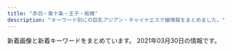 ```yaml
---
title: "赤羽・東十条・王子・板橋"
description: "キーワード別にの巨乳アジアン・チャイナエステ嬢情報をまとめました。"
---
```


新着画像と新着キーワードをまとめています。
2021年03月30日の情報です。

<DmmAffiliateIns />
<KeywordTable
  shops={
    [
    {
        "station": "JR\u8d64\u7fbd\u99c5\u5357\u53e3",
        "img_links": [
            "http://mens-esthe-hitomebore.com/images/yuki.png",
            "http://mens-esthe-hitomebore.com/images/sample2.png",
            "http://mens-esthe-hitomebore.com/images/photo03.jpg",
            "http://mens-esthe-hitomebore.com/images/sample1-1.png",
            "http://mens-esthe-hitomebore.com/images/totop.png",
            "http://mens-esthe-hitomebore.com/images/hina.png"
        ],
        "url": "http://mens-esthe-hitomebore.com/",
        "keywords": {},
        "name": "\u521d\u604b"
    },
    {
        "name": "\u30c0\u30fc\u30ea\u30f3",
        "station": "JR\u8d64\u7fbd\u99c5\u6771\u53e3",
        "url": "http://angel-aroma.net/",
        "keywords": {
            "84": 2,
            "82": 2,
            "87": 2,
            "86": 4
        },
        "img_links": [
            "http://angel-aroma.net/img/m3.jpg",
            "http://angel-aroma.net/img/m10.jpg",
            "http://angel-aroma.net/img/m2.jpg",
            "http://angel-aroma.net/img/m4.jpg",
            "http://angel-aroma.net/img/no.png",
            "http://angel-aroma.net/img/qr.jpg",
            "http://angel-aroma.net/img/sta5.jpg",
            "http://angel-aroma.net/img/m20.jpg",
            "http://angel-aroma.net/img/top.jpg",
            "http://angel-aroma.net/img/m5.jpg",
            "http://angel-aroma.net/img/m6.jpg",
            "http://angel-aroma.net/img/sta1.jpg",
            "http://angel-aroma.net/img/sta6.jpg",
            "http://angel-aroma.net/img/sta3.jpg",
            "http://angel-aroma.net/img/stafft.jpg",
            "http://angel-aroma.net/img/sta2.jpg",
            "http://angel-aroma.net/img/m30.jpg",
            "http://angel-aroma.net/img/m1.jpg"
        ]
    },
    {
        "img_links": [
            "http://esthe-japan.work/flower/upload/202004/1588153474.png"
        ],
        "keywords": {
            "87": 3,
            "89": 3,
            "88": 3,
            "98": 1,
            "\u30bb\u30af\u30b7\u30fc": 6
        },
        "name": "FLOWER",
        "url": "http://esthe-japan.work/flower/",
        "station": "JR\u8d64\u7fbd\u99c5\u5357\u6539\u672d\u53e3(\u6771)"
    },
    {
        "station": "\u8d64\u7fbd\u5ca9\u6df5\u99c52\u756a\u51fa\u53e3",
        "img_links": [
            "http://www.goodtime.iesjp.com/files/005.jpg",
            "http://www.goodtime.iesjp.com/photo_news/upimg/20911603de0e3ad912_0.jpg",
            "http://www.goodtime.iesjp.com/images/m-top03.jpg",
            "http://www.goodtime.iesjp.com/files/003.jpg",
            "http://www.goodtime.iesjp.com/images/m-left.jpg",
            "http://www.goodtime.iesjp.com/images/m-top-right02.jpg",
            "http://www.goodtime.iesjp.com/images/m-top02.jpg",
            "http://www.goodtime.iesjp.com/photo_news/upimg/1591860540114b630a_0.jpg",
            "http://www.goodtime.iesjp.com/files/002.jpg",
            "http://www.goodtime.iesjp.com/files/001.jpg",
            "http://www.goodtime.iesjp.com/photo_news/upimg/9551260612c3a834b0_0.jpg",
            "http://www.goodtime.iesjp.com/images/m-head.jpg",
            "http://www.goodtime.iesjp.com/photo_news/upimg/39901600bd6533312b_0.jpg",
            "http://www.goodtime.iesjp.com/files/006.jpg",
            "http://www.goodtime.iesjp.com/images/m-top-right01.jpg",
            "http://www.goodtime.iesjp.com/files/004.jpg",
            "http://www.goodtime.iesjp.com/photo_news/upimg/43415603819cc9fd0d_1.jpg",
            "http://www.goodtime.iesjp.com/images/top-left01.jpg",
            "http://www.goodtime.iesjp.com/images/m-right.jpg",
            "http://www.goodtime.iesjp.com/photo_news/upimg/2288060497ed9031e6_0.jpg",
            "http://www.goodtime.iesjp.com/images/m-top-right03.jpg",
            "http://www.goodtime.iesjp.com/images/m-yejiao.jpg",
            "http://www.goodtime.iesjp.com/photo_news/upimg/529386029caabbb08f_0.jpg",
            "http://www.goodtime.iesjp.com/images/call.png",
            "http://www.goodtime.iesjp.com/images/m-top-right04.jpg"
        ],
        "name": "GOOD TIME",
        "keywords": {
            "F": 2,
            "D": 8,
            "\u30bb\u30af\u30b7\u30fc": 3,
            "83": 2,
            "87": 8,
            "C": 2,
            "89": 2
        },
        "url": "http://www.goodtime.iesjp.com/"
    },
    {
        "station": "JR\u6771\u5341\u6761\u99c5\u5317\u53e3",
        "name": "Love Sea",
        "keywords": {},
        "img_links": [
            "https://higashijujo-mensesthe.com/images/main-sp.jpg",
            "https://higashijujo-mensesthe.com/2020/02/29/lime-s1.jpg",
            "https://higashijujo-mensesthe.com/2019/08/22/runa-s1.jpg",
            "https://higashijujo-mensesthe.com/staff/satomi-l1.jpg",
            "https://higashijujo-mensesthe.com/room/room-l2.jpg",
            "https://higashijujo-mensesthe.com/staff/kimi-l1.jpg",
            "https://higashijujo-mensesthe.com/room/esthe2.jpg",
            "https://higashijujo-mensesthe.com/images/footer-l.png",
            "https://higashijujo-mensesthe.com/staff/runa-l1.jpg",
            "https://higashijujo-mensesthe.com/images/camp.jpg",
            "https://higashijujo-mensesthe.com/menu/home.png",
            "https://higashijujo-mensesthe.com/menu/info.png",
            "https://higashijujo-mensesthe.com/images/qrcode.png",
            "https://higashijujo-mensesthe.com/button/home.png",
            "https://higashijujo-mensesthe.com/menu/blog.png",
            "https://higashijujo-mensesthe.com/staff/satomi-s1.jpg",
            "https://higashijujo-mensesthe.com/images/main1.jpg",
            "https://higashijujo-mensesthe.com/staff/rika-l1.jpg",
            "https://higashijujo-mensesthe.com/room/room-l1.jpg",
            "https://higashijujo-mensesthe.com/button/staff.png",
            "https://higashijujo-mensesthe.com/staff/rika-s1.jpg",
            "https://higashijujo-mensesthe.com/icon/yelp.png",
            "https://higashijujo-mensesthe.com/staff/runa-s1.jpg",
            "https://higashijujo-mensesthe.com/staff/kimi-s2.jpg",
            "https://higashijujo-mensesthe.com/menu/friend.png",
            "https://higashijujo-mensesthe.com/menu/gallery.png",
            "https://higashijujo-mensesthe.com/staff/lime-l1.jpg",
            "https://higashijujo-mensesthe.com/images/footer-r.png",
            "https://higashijujo-mensesthe.com/icon/line.png",
            "https://higashijujo-mensesthe.com/room/esthe1.jpg",
            "https://higashijujo-mensesthe.com/2019/10/21/rika-s1.jpg",
            "https://higashijujo-mensesthe.com/staff/kimi-l2.jpg",
            "https://higashijujo-mensesthe.com/room/room-l4.jpg",
            "https://higashijujo-mensesthe.com/button/blog.png",
            "https://higashijujo-mensesthe.com/icon/facebook.png",
            "https://higashijujo-mensesthe.com/2019/08/10/kimi-s1.jpg",
            "https://higashijujo-mensesthe.com/room/room-l3.jpg",
            "https://higashijujo-mensesthe.com/icon/twitter.png",
            "https://higashijujo-mensesthe.com/images/clear.png",
            "https://higashijujo-mensesthe.com/room/esthe3.jpg",
            "https://higashijujo-mensesthe.com/2019/08/23/satomi-s1.jpg",
            "https://higashijujo-mensesthe.com/images/header3.png",
            "https://higashijujo-mensesthe.com/staff/kimi-s1.jpg",
            "https://higashijujo-mensesthe.com/staff/lime-s1.jpg",
            "https://higashijujo-mensesthe.com/images/flower.png"
        ],
        "url": "https://higashijujo-mensesthe.com/"
    },
    {
        "keywords": {},
        "station": "\u84ee\u6839\u99c5\u6771\u53e3",
        "url": "http://www.l-yuri.work/",
        "img_links": [
            "http://www.l-yuri.work/images/2.png",
            "http://www.l-yuri.work/images/staff_t.jpg",
            "http://www.l-yuri.work/images/4.png",
            "http://www.l-yuri.work/images/tg.jpg",
            "http://www.l-yuri.work/images/interior_t.jpg",
            "http://www.l-yuri.work/images/sys.png",
            "http://www.l-yuri.work/images/int1.png",
            "http://www.l-yuri.work/staff/aki.jpg",
            "http://www.l-yuri.work/images/int2.png",
            "http://www.l-yuri.work/images/tel.jpg",
            "http://www.l-yuri.work/images/3.png",
            "http://www.l-yuri.work/img/aki1.jpg",
            "http://www.l-yuri.work/images/s1.png",
            "http://www.l-yuri.work/staff/rina.jpg",
            "http://www.l-yuri.work/images/h_line.jpg",
            "http://www.l-yuri.work/images/head.jpg",
            "http://www.l-yuri.work/images/1.png",
            "http://www.l-yuri.work/images/news.png",
            "http://www.l-yuri.work/staff/emi.jpg",
            "http://www.l-yuri.work/staff/yuki.jpg",
            "http://www.l-yuri.work/images/mobile.jpg",
            "http://www.l-yuri.work/img/emi1.jpg",
            "http://www.l-yuri.work/img/rina1.jpg",
            "http://www.l-yuri.work/img/yuki1.jpg"
        ],
        "name": "\u767e\u5408"
    },
    {
        "station": "JR\u8d64\u7fbd\u99c5\u897f\u53e3",
        "name": "Cocosia \uff5e\u30b3\u30b3\u30b7\u30a2\uff5e",
        "url": "http://www.cocosia.work/",
        "img_links": [
            "http://www.cocosia.work/img/i_tel.png",
            "http://www.cocosia.work/img/int1.jpg",
            "http://www.cocosia.work/img/concept_sp.jpg",
            "http://www.cocosia.work/staff/rea.jpg",
            "http://www.cocosia.work/staff/hina1.jpg",
            "http://www.cocosia.work/staff/mao.jpg",
            "http://www.cocosia.work/staff/mika.jpg",
            "http://www.cocosia.work/img/bn_howto.jpg",
            "http://www.cocosia.work/staff/riya1.jpg",
            "http://www.cocosia.work/img/header_info.png",
            "http://www.cocosia.work/img/int1_sp.jpg",
            "http://www.cocosia.work/staff/yuyu.jpg",
            "http://www.cocosia.work/staff/mao1.jpg",
            "http://www.cocosia.work/staff/yuyu1.jpg",
            "http://www.cocosia.work/img/int3.jpg",
            "http://www.cocosia.work/staff/riya.jpg",
            "http://www.cocosia.work/staff/mika1.jpg",
            "http://www.cocosia.work/img/bn_howto_sp.jpg",
            "http://www.cocosia.work/staff/hina.jpg",
            "http://www.cocosia.work/img/concept.jpg",
            "http://www.cocosia.work/img/bn_contact.jpg",
            "http://www.cocosia.work/img/bn_contact_sp.jpg",
            "http://www.cocosia.work/img/int2_sp.jpg",
            "http://www.cocosia.work/img/int2.jpg",
            "http://www.cocosia.work/img/int3_sp.jpg",
            "http://www.cocosia.work/staff/rea1.jpg"
        ],
        "keywords": {
            "87": 6,
            "E": 6,
            "85": 2,
            "C": 15,
            "D": 10,
            "86": 8
        }
    },
    {
        "img_links": [
            "http://kissyourelax.xyz/uploads/190802/1-1ZP20P930U4.jpg",
            "http://kissyourelax.xyz/uploads/190426/1-1Z4261G1591I.jpg",
            "http://kissyourelax.xyz/uploads/190712/1-1ZG2111F3448.jpg",
            "http://kissyourelax.xyz/uploads/200929/1-200929125F62K.jpg",
            "http://kissyourelax.xyz/uploads/190426/1-1Z4261G221600.jpg",
            "http://kissyourelax.xyz/uploads/190920/1-1Z9200Z645220.jpg",
            "http://kissyourelax.xyz/uploads/191129/1-191129154603T5.jpg",
            "http://kissyourelax.xyz/uploads/190422/1-1Z422144244F3.jpg",
            "http://kissyourelax.xyz/img/botton.jpg",
            "http://kissyourelax.xyz/uploads/190712/1-1ZG2111A3147.jpg",
            "http://kissyourelax.xyz/uploads/190426/1-1Z4261G229208.jpg",
            "http://kissyourelax.xyz/uploads/190625/1-1Z625203Q3N2.jpg",
            "http://kissyourelax.xyz/uploads/191213/1-19121315493M58.jpg",
            "http://kissyourelax.xyz/uploads/190625/1-1Z625204313L6.jpg",
            "http://kissyourelax.xyz/uploads/190422/1-1Z42214343N22.jpg",
            "http://kissyourelax.xyz/uploads/200929/1-200929125H1111.jpg",
            "http://kissyourelax.xyz/uploads/190514/1-1Z5140R02A31.jpg",
            "http://kissyourelax.xyz/img/s0.png",
            "http://kissyourelax.xyz/uploads/190514/1-1Z5140R044351.jpg",
            "http://kissyourelax.xyz/uploads/191213/1-1912131550052E.jpg",
            "http://kissyourelax.xyz/uploads/190802/1-1ZP20P91YN.jpg",
            "http://kissyourelax.xyz/uploads/190422/1-1Z422143352a6.jpg",
            "http://kissyourelax.xyz/uploads/200812/1-200Q212540D24.jpg",
            "http://kissyourelax.xyz/uploads/200812/1-200Q2125423452.jpg"
        ],
        "keywords": {},
        "url": "http://kissyourelax.xyz/",
        "name": "Kiss you",
        "station": "JR\u8d64\u7fbd\u99c5"
    },
    {
        "img_links": [
            "http://www.roserelaxation.info/upload/201807/thumb/1531195952.jpg",
            "http://www.roserelaxation.info/upload/201807/thumb_dis/1531195547.jpg",
            "http://www.roserelaxation.info/upload/201801/thumb_dis/1517150493.jpg",
            "http://www.roserelaxation.info/upload/201801/1517150493.jpg",
            "http://www.roserelaxation.info/upload/202007/thumb_dis/1594636355.jpg",
            "http://www.roserelaxation.info/upload/201708/thumb_dis/1502280972.jpg",
            "http://www.roserelaxation.info/upload/201807/thumb/1531195547.jpg",
            "http://www.roserelaxation.info/upload/202007/thumb/1594636355.jpg",
            "http://www.roserelaxation.info/upload/202007/1594636246.jpg",
            "http://www.roserelaxation.info/upload/images/20171206_132851.jpg",
            "http://www.roserelaxation.info/upload/images/20171206_133002.jpg",
            "http://www.roserelaxation.info/upload/201807/thumb_dis/1531195952.jpg",
            "http://www.roserelaxation.info/upload/202007/1594636355.jpg",
            "http://www.roserelaxation.info/upload/202007/thumb/1594636684.jpg",
            "http://www.roserelaxation.info/upload/images/20170525_102731.jpg",
            "http://www.roserelaxation.info/upload/201807/1531195547.jpg",
            "http://www.roserelaxation.info/upload/202008/1598846272.jpg",
            "http://www.roserelaxation.info/upload/201712/thumb/1512155748.jpg",
            "http://www.roserelaxation.info/upload/202007/1594636684.jpg",
            "http://www.roserelaxation.info/upload/201801/thumb/1517150493.jpg",
            "http://www.roserelaxation.info/upload/202007/thumb_dis/1594636246.jpg",
            "http://www.roserelaxation.info/upload/201807/1531195952.jpg",
            "http://www.roserelaxation.info/upload/201712/thumb_dis/1512155748.jpg",
            "http://www.roserelaxation.info/upload/201808/thumb_dis/1535596152.jpg",
            "http://www.roserelaxation.info/upload/images/20171214_032900.jpg",
            "http://www.roserelaxation.info/upload/201807/thumb_dis/1531197286.jpg",
            "http://www.roserelaxation.info/upload/201708/1502280972.jpg",
            "http://www.roserelaxation.info/upload/images/20170613_104732.jpg",
            "http://www.roserelaxation.info/upload/images/20170706_091357.jpg",
            "http://www.roserelaxation.info/upload/201712/1512155748.jpg",
            "http://www.roserelaxation.info/upload/202007/thumb_dis/1594636684.jpg",
            "http://www.roserelaxation.info/upload/201707/1499300573.jpg",
            "http://www.roserelaxation.info/upload/images/20171206_132823.jpg",
            "http://www.roserelaxation.info/upload/202007/thumb_dis/1594636322.jpg",
            "http://www.roserelaxation.info/upload/201807/1531197286.jpg",
            "http://www.roserelaxation.info/upload/images/20171206_132919.jpg",
            "http://www.roserelaxation.info/upload/202007/thumb/1594636246.jpg"
        ],
        "url": "http://www.roserelaxation.info/",
        "name": "Only one \uff5e\u30aa\u30f3\u30ea\u30fc\u30ef\u30f3\uff5e",
        "station": "JR\u8d64\u7fbd\u99c5\u5357\u53e3",
        "keywords": {}
    },
    {
        "img_links": [
            "https://nippori-massage.com/icon/twitter.png",
            "https://nippori-massage.com/images/esthe1.jpg",
            "https://nippori-massage.com/footer/footer-line.png",
            "https://nippori-massage.com/room/room-l3.jpg",
            "https://nippori-massage.com/images/header3.png",
            "https://nippori-massage.com//icon/facebook.png",
            "https://scdn.line-apps.com/n/line_add_friends/btn/ja.png",
            "https://nippori-massage.com/images/esthe2.jpg",
            "https://nippori-massage.com/images/main1.jpg",
            "https://nippori-massage.com/footer/footer-staff.png",
            "https://nippori-massage.com/images/line_friend.png",
            "https://nippori-massage.com/images/esthe4.jpg",
            "https://nippori-massage.com/icon/line.png",
            "https://nippori-massage.com/images/main-sp.jpg",
            "https://nippori-massage.com/staff/nana-l1.jpg",
            "https://nippori-massage.com/images/esthe3.jpg",
            "https://nippori-massage.com/line/10min-coupon.png",
            "https://nippori-massage.com/images/clear.png",
            "https://nippori-massage.com/footer/footer-tel.png",
            "https://nippori-massage.com/images/qrcode.png",
            "https://nippori-massage.com/line/line-qr.png",
            "https://nippori-massage.com/staff/yui-s1.jpg",
            "https://nippori-massage.com/room/room-l1.jpg",
            "https://nippori-massage.com/icon/yelp.png",
            "https://nippori-massage.com/room/room-l4.jpg",
            "https://nippori-massage.com/images/obi.jpg",
            "https://nippori-massage.com/icon/facebook.png",
            "https://nippori-massage.com/staff/nana-s1.jpg",
            "https://nippori-massage.com/staff/yui-l1.jpg",
            "https://nippori-massage.com/room/room-l2.jpg"
        ],
        "station": "\u5c3e\u4e45\u99c5",
        "url": "https://nippori-massage.com/",
        "keywords": {},
        "name": "\u56de\u697d\u82d1"
    },
    {
        "keywords": {
            "86": 1,
            "87": 4,
            "D": 5
        },
        "name": "Darling \uff5e\u30c0\u30fc\u30ea\u30f3\uff5e",
        "station": "JR\u8d64\u7fbd\u99c5\u5357\u53e3",
        "img_links": [
            "http://www.darling.esjp.info/img/stb.jpg",
            "http://www.darling.esjp.info/files/001.jpg",
            "http://www.darling.esjp.info/files/008.jpg",
            "http://www.darling.esjp.info/img/nav-003.png",
            "http://www.darling.esjp.info/img/nav-006.png",
            "http://www.darling.esjp.info/img/stt.jpg",
            "http://www.darling.esjp.info/img/nav-004.png",
            "http://www.darling.esjp.info/img/nav-005.png",
            "http://www.darling.esjp.info/img/nav-002.png",
            "http://www.darling.esjp.info/files/003.jpg",
            "http://www.darling.esjp.info/img/nav-001.png",
            "http://www.darling.esjp.info/img/top01.png",
            "http://www.darling.esjp.info/files/002.jpg",
            "http://www.darling.esjp.info/files/007.jpg",
            "http://www.darling.esjp.info/img/tel.png"
        ],
        "url": "http://www.darling.esjp.info/"
    },
    {
        "keywords": {
            "85": 9,
            "84": 4,
            "86": 4,
            "90": 2
        },
        "url": "http://lastpara.net/",
        "station": "JR\u8d64\u7fbd\u99c5\u5357\u53e3",
        "img_links": [
            "http://lastpara.net/image/cast/cast_259_1_l.jpg",
            "http://lastpara.net/img/recuit.png",
            "http://lastpara.net/image/cast/cast_286_1_l.jpg",
            "http://lastpara.net/image/cast/cast_287_1_s.jpg",
            "http://lastpara.net/image/cast/cast_255_1_l.jpg",
            "http://lastpara.net/image/cast/cast_265_1_s.jpg",
            "http://lastpara.net/image/cast/cast_286_1_s.jpg",
            "http://lastpara.net/image/cast/cast_261_1_l.jpg",
            "http://lastpara.net/image/cast/cast_259_1_s.jpg",
            "http://lastpara.net/image/cast/cast_263_1_l.jpg",
            "http://lastpara.net/image/cast/cast_265_1_l.jpg",
            "http://lastpara.net/image/cast/cast_262_1_l.jpg",
            "http://lastpara.net/image/cast/cast_256_1_s.jpg",
            "http://lastpara.net/image/cast/cast_287_1_l.jpg",
            "http://lastpara.net/image/cast/cast_263_1_s.jpg",
            "http://lastpara.net/image/cast/cast_256_1_l.jpg",
            "http://lastpara.net/img/event/camp_top_02.jpg",
            "http://lastpara.net/img/news-ttl.jpg"
        ],
        "name": "Last Paradise \uff5e\u30e9\u30b9\u30c8\u30d1\u30e9\u30c0\u30a4\u30b9\uff5e"
    },
    {
        "img_links": [],
        "name": "\u3084\u3059\u3089\u304e",
        "url": "http://tenpo5.iest.info/",
        "station": "JR\u738b\u5b50\u99c5\u5317\u53e3",
        "keywords": {}
    },
    {
        "img_links": [
            "http://www.e-baby.work/staff/haru1.jpg",
            "http://www.e-baby.work/staff/kumi1.jpg",
            "http://www.e-baby.work/staff/maya1.jpg",
            "http://www.e-baby.work/staff/rina1.jpg",
            "http://www.e-baby.work/img/all/loader.png",
            "http://www.e-baby.work/staff/yuka1.jpg",
            "http://www.e-baby.work/staff/karen1.jpg",
            "http://www.e-baby.work/staff/kumic.jpg",
            "http://www.e-baby.work/img/all/icon2.png"
        ],
        "keywords": {
            "D": 3,
            "89": 1,
            "87": 1,
            "C": 1,
            "85": 1,
            "E": 2,
            "86": 2,
            "84": 1
        },
        "name": "\u30a2\u30a4\u30ea\u30b9",
        "url": "http://www.e-baby.work/",
        "station": "JR\u8d64\u7fbd\u99c5\u6771\u53e3"
    },
    {
        "name": "\u5922\u3054",
        "url": "https://yumego.tyo.cm/",
        "img_links": [
            "https://yumego.tyo.cm/images/sp_top.jpg",
            "https://yumego.tyo.cm/images/room3.jpg",
            "https://yumego.tyo.cm/photos/sites/83/2020/12/2020120610415227.jpg",
            "https://yumego.tyo.cm/photos/sites/83/2021/02/2021020212253138.jpg",
            "https://yumego.tyo.cm/photos/sites/83/2020/12/2020120610415359.jpg",
            "https://yumego.tyo.cm/images/sp_tit_staff02.png",
            "https://yumego.tyo.cm/images/sp_tit_new.png",
            "https://yumego.tyo.cm/images/maining.jpg",
            "https://yumego.tyo.cm/photos/sites/83/2020/12/2020120610415351.jpg",
            "https://yumego.tyo.cm/photos/sites/83/2020/12/2020120802122165.jpg",
            "https://yumego.tyo.cm/images/img_tel.png",
            "https://yumego.tyo.cm/images/sp_tit_therapist.png",
            "https://yumego.tyo.cm/photos/sites/83/2020/12/2020120108205393.jpg",
            "https://yumego.tyo.cm/images/room2.jpg",
            "https://yumego.tyo.cm/images/tit_staff02.png",
            "https://yumego.tyo.cm/images/room4.jpg",
            "https://yumego.tyo.cm/images/tit_twitter.png",
            "https://yumego.tyo.cm/images/room1.jpg",
            "https://yumego.tyo.cm/images/sp_tit_twitter.png",
            "https://yumego.tyo.cm/photos/sites/83/2020/12/2020120610415197.jpg",
            "https://yumego.tyo.cm/images/top.jpg",
            "https://yumego.tyo.cm/photos/sites/83/2021/03/2021033013471620.jpg",
            "https://yumego.tyo.cm/images/tit_new.png",
            "https://yumego.tyo.cm/images/tit_therapist.png",
            "https://yumego.tyo.cm/photos/sites/83/2020/12/2020120108205259.jpg",
            "https://yumego.tyo.cm/photos/sites/83/2020/12/2020120108205582.jpg",
            "https://yumego.tyo.cm/photos/sites/83/2020/12/2020120802122351.jpg"
        ],
        "keywords": {
            "85": 4,
            "86": 20,
            "D": 34,
            "88": 10
        },
        "station": "JR\u5341\u6761\u99c5\u5357\u53e3"
    },
    {
        "station": "JR\u738b\u5b50\u99c5\u5317\u53e3",
        "img_links": [
            "http://www.crossu.xyz/uploads/180620/1-1P62010193X63.jpg",
            "http://www.crossu.xyz/uploads/180620/1-1P62010154K00.png",
            "http://www.crossu.xyz/uploads/200528/1-20052Q52142229.jpg",
            "http://www.crossu.xyz/uploads/190924/1-1Z9241056212J.jpg",
            "http://www.crossu.xyz/uploads/191129/1-19112914393CK.jpg",
            "http://www.crossu.xyz/templets/default/picture/head.jpg",
            "http://www.crossu.xyz/templets/default/picture/interior_t.jpg",
            "http://www.crossu.xyz/templets/default/picture/rec1.png",
            "http://www.crossu.xyz/uploads/allimg/180620/1-1P6201013133b.jpg",
            "http://www.crossu.xyz/uploads/180621/1-1P621101232H4.jpg",
            "http://www.crossu.xyz/uploads/181211/1-1Q2111433162D.jpg",
            "http://www.crossu.xyz/templets/default/picture/news.jpg",
            "http://www.crossu.xyz/uploads/191119/1-19111915043V27.jpg",
            "http://www.crossu.xyz/templets/default/picture/staff_t.jpg"
        ],
        "keywords": {
            "\u30bb\u30af\u30b7\u30fc": 5
        },
        "name": "\u685c\u306e\u604b",
        "url": "http://www.crossu.xyz/"
    },
    {
        "url": "https://dream.ests.jp/",
        "name": "Aroma Dream \uff5e\u30a2\u30ed\u30de\u30c9\u30ea\u30fc\u30e0\uff5e",
        "station": "JR\u8d64\u7fbd\u99c5\u6771\u53e3",
        "img_links": [],
        "keywords": {}
    },
    {
        "img_links": [
            "https://www.sinraku.work/img/koko2.jpg",
            "https://www.sinraku.work/img/kai2.jpg",
            "https://www.sinraku.work/images/rec.jpg",
            "https://www.sinraku.work/img/miho2.jpg",
            "https://www.sinraku.work/images/tel.png",
            "https://www.sinraku.work/img/koko1.jpg",
            "https://www.sinraku.work/images/int1.jpg",
            "https://www.sinraku.work/images/sys.png",
            "https://www.sinraku.work/images/menu/top.png",
            "https://www.sinraku.work/images/menu/staff.png",
            "https://www.sinraku.work/images/interior_t.jpg",
            "https://www.sinraku.work/img/kai1.jpg",
            "https://www.sinraku.work/images/time.jpg",
            "https://www.sinraku.work/images/staff_t.jpg",
            "https://www.sinraku.work/img/rina1.jpg",
            "https://www.sinraku.work/img/rina2.jpg",
            "https://www.sinraku.work/images/menu/interior.png",
            "https://www.sinraku.work/staff/rina.jpg",
            "https://www.sinraku.work/images/tg.png",
            "https://www.sinraku.work/img/miho1.jpg",
            "https://www.sinraku.work/staff/miho.jpg",
            "https://www.sinraku.work/staff/kai.jpg",
            "https://www.sinraku.work/staff/koko.jpg",
            "https://www.sinraku.work/images/int2.png",
            "https://www.sinraku.work/images/news.jpg"
        ],
        "name": "\u5fc3\u697d",
        "url": "https://www.sinraku.work/",
        "station": "JR\u8d64\u7fbd\u99c5\u6771\u53e3",
        "keywords": {}
    },
    {
        "keywords": {
            "88": 2,
            "E": 3,
            "C": 17,
            "84": 1,
            "86": 2,
            "85": 12,
            "87": 1,
            "D": 5
        },
        "station": "JR\u8d64\u7fbd\u99c5\u6771\u53e3",
        "url": "http://ka-en.work/",
        "name": "\u83ef\u8276",
        "img_links": [
            "http://ka-en.work/img/botton3.jpg",
            "http://ka-en.work/sp/img/st10.jpg",
            "http://ka-en.work/img/botton.jpg",
            "http://ka-en.work/sp/img/st6.jpg",
            "http://ka-en.work/img/botton5.jpg",
            "http://ka-en.work/img/acc3.jpg",
            "http://ka-en.work/sp/img/st8.jpg",
            "http://ka-en.work/sp/img/p-10.jpg",
            "http://ka-en.work/img/acc5.jpg",
            "http://ka-en.work/sp/img/acc2.jpg",
            "http://ka-en.work/img/fla-1.jpg",
            "http://ka-en.work/img/s10.jpg",
            "http://ka-en.work/sp/img/p-4.jpg",
            "http://ka-en.work/sp/img/acc5.jpg",
            "http://ka-en.work/img/st7.jpg",
            "http://ka-en.work/sp/img/cam.jpg",
            "http://ka-en.work/sp/img/pc.jpg",
            "http://ka-en.work/img/botton4.jpg",
            "http://ka-en.work/sp/img/tit.jpg",
            "http://ka-en.work/sp/img/time.jpg",
            "http://ka-en.work/sp/img/t-s.jpg",
            "http://ka-en.work/sp/img/t-a.jpg",
            "http://ka-en.work/img/st9.jpg",
            "http://ka-en.work/img/acc4.jpg",
            "http://ka-en.work/img/acc2.jpg",
            "http://ka-en.work/sp/img/p-9.jpg",
            "http://ka-en.work/img/s3.jpg",
            "http://ka-en.work/img/foot.jpg",
            "http://ka-en.work/img/st10.jpg",
            "http://ka-en.work/img/st6.jpg",
            "http://ka-en.work/sp/img/t-t.jpg",
            "http://ka-en.work/sp/img/st3.jpg",
            "http://ka-en.work/sp/img/pic.jpg",
            "http://ka-en.work/sp/img/acc3.jpg",
            "http://ka-en.work/sp/img/sys.jpg",
            "http://ka-en.work/img/s4.jpg",
            "http://ka-en.work/sp/img/st1.jpg",
            "http://ka-en.work/sp/img/acc1.jpg",
            "http://ka-en.work/sp/img/acc4.jpg",
            "http://ka-en.work/sp/img/botton.jpg",
            "http://ka-en.work/img/botton2.jpg",
            "http://ka-en.work/img/st3.jpg",
            "http://ka-en.work/sp/img/kanban.jpg",
            "http://ka-en.work/img/s9.jpg",
            "http://ka-en.work/img/st8.jpg",
            "http://ka-en.work/img/mo.png",
            "http://ka-en.work/img/head.jpg",
            "http://ka-en.work/img/botton6.jpg",
            "http://ka-en.work/img/s7.jpg",
            "http://ka-en.work/sp/img/tel.jpg",
            "http://ka-en.work/img/fla-3.jpg",
            "http://ka-en.work/img/s6.jpg",
            "http://ka-en.work/img/s2.jpg",
            "http://ka-en.work/sp/img/st2.jpg",
            "http://ka-en.work/img/acc1.jpg",
            "http://ka-en.work/sp/img/info.jpg",
            "http://ka-en.work/img/fla-2.jpg",
            "http://ka-en.work/sp/img/t-r.jpg",
            "http://ka-en.work/img/st4.jpg",
            "http://ka-en.work/sp/img/add.jpg",
            "http://ka-en.work/sp/img/st7.jpg",
            "http://ka-en.work/sp/img/t-o.jpg",
            "http://ka-en.work/sp/img/st4.jpg",
            "http://ka-en.work/img/st2.jpg",
            "http://ka-en.work/img/kanban.jpg",
            "http://ka-en.work/img/st1.jpg",
            "http://ka-en.work/sp/img/st9.jpg"
        ]
    },
    {
        "name": "\u7f8e\u5065",
        "img_links": [
            "http://oji.pink/images/top.jpg",
            "http://oji.pink/images/mobile.jpg",
            "http://oji.pink/images/new1.jpg",
            "http://oji.pink/images/zi_staff.png",
            "http://oji.pink/images/g0.jpg",
            "http://oji.pink/images/g2.jpg",
            "http://oji.pink/images/g5.jpg",
            "http://oji.pink/images/aki.jpg",
            "http://oji.pink/images/yuki.jpg",
            "http://oji.pink/images/1.png",
            "http://oji.pink/images/r1.jpg",
            "http://oji.pink/images/r3.jpg",
            "http://oji.pink/images/3.png",
            "http://oji.pink/images/r2.jpg",
            "http://oji.pink/images/g7.jpg",
            "http://oji.pink/images/g1.jpg",
            "http://oji.pink/images/zi_link.png",
            "http://oji.pink/images/r4.jpg"
        ],
        "url": "http://oji.pink/",
        "station": "JR\u738b\u5b50\u99c5\u5317\u53e3",
        "keywords": {
            "C": 15
        }
    },
    {
        "keywords": {},
        "url": "http://flower.este88.com/",
        "station": "JR\u8d64\u7fbd\u99c5\u5357\u53e3",
        "img_links": [
            "http://flower.este88.com/images/kp01.jpg",
            "http://flower.este88.com/images/img1.jpg",
            "http://flower.este88.com/gals/haruka1.jpg",
            "http://flower.este88.com/i/images/access6.jpg",
            "http://flower.este88.com/i/images/access2.jpg",
            "http://flower.este88.com/images/m03.jpg",
            "http://flower.este88.com/gals/yuuna1.jpg",
            "http://flower.este88.com/i/images/access4.jpg",
            "http://flower.este88.com/images/m01.jpg",
            "http://flower.este88.com/i/images/access1.jpg",
            "http://flower.este88.com/gals/emi1.jpg",
            "http://flower.este88.com/gals/riri1.jpg",
            "http://flower.este88.com/i/images/access5.jpg",
            "http://flower.este88.com/images/m05.jpg",
            "http://flower.este88.com/images/m04.jpg",
            "http://flower.este88.com/i/images/access7.jpg",
            "http://flower.este88.com/images/dot.png",
            "http://flower.este88.com/gals/erika1.jpg",
            "http://flower.este88.com/i/images/access3.jpg",
            "http://flower.este88.com/images/m02.jpg",
            "http://flower.este88.com/gals/moe1.jpg"
        ],
        "name": "Flower"
    },
    {
        "name": "\u9999\u9999",
        "station": "JR\u6771\u5341\u6761\u99c5\u5317\u53e3",
        "keywords": {
            "86": 2,
            "D": 2
        },
        "url": "http://shanshan-esthe.com/",
        "img_links": [
            "http://shanshan-esthe.com/img/no.png",
            "http://shanshan-esthe.com/img/st14.jpg",
            "http://shanshan-esthe.com/img/sta0.jpg",
            "http://shanshan-esthe.com/img/st16.jpg",
            "http://shanshan-esthe.com/img/sta14.jpg"
        ]
    }
]
}
/>
<DmmAffiliateScript />

